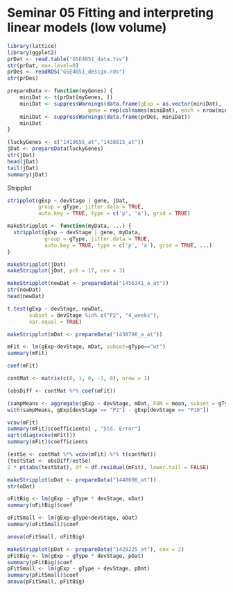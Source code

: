 Seminar 05 Fitting and interpreting linear models (low volume)
========================================================



```r
library(lattice)
library(ggplot2)
prDat <- read.table("GSE4051_data.tsv")
str(prDat, max.level=0)
prDes <- readRDS("GSE4051_design.rds")
str(prDes)
```

```r
prepareData <- function(myGenes) {
    miniDat <- t(prDat[myGenes, ])
    miniDat <- suppressWarnings(data.frame(gExp = as.vector(miniDat),
                          gene = rep(colnames(miniDat), each = nrow(miniDat))))
    miniDat <- suppressWarnings(data.frame(prDes, miniDat))
    miniDat
}
```

```r
(luckyGenes <- c("1419655_at","1438815_at"))
jDat <- prepareData(luckyGenes)
str(jDat)
head(jDat)
tail(jDat)
summary(jDat)
```

Stripplot
```r
stripplot(gExp ~ devStage | gene, jDat,
          group = gType, jitter.data = TRUE,
          auto.key = TRUE, type = c('p', 'a'), grid = TRUE)
```

```r
makeStripplot <- function(myData, ...) {
  stripplot(gExp ~ devStage | gene, myData,
            group = gType, jitter.data = TRUE,
            auto.key = TRUE, type = c('p', 'a'), grid = TRUE, ...)
}
```

```r
makeStripplot(jDat)
makeStripplot(jDat, pch = 17, cex = 3)
```


```r
makeStripplot(newDat <- prepareData("1456341_a_at"))
str(newDat)
head(newDat)
```

```r
t.test(gExp ~ devStage, newDat,
       subset = devStage %in% c("P2", "4_weeks"),
       var.equal = TRUE)
```


```r
makeStripplot(mDat <- prepareData("1438786_a_at"))
```

```r
mFit <- lm(gExp~devStage, mDat, subset=gType=="wt")
summary(mFit)
```

```r
coef(mFit)
```

```r
contMat <- matrix(c(0, 1, 0, -1, 0), nrow = 1)
```

```r
(obsDiff <- contMat %*% coef(mFit))
```

```r
(sampMeans <- aggregate(gExp ~ devStage, mDat, FUN = mean, subset = gType == "wt"))
with(sampMeans, gExp[devStage == "P2"] - gExp[devStage == "P10"])
```

```r
vcov(mFit)
summary(mFit)$coefficients[ , "Std. Error"]
sqrt(diag(vcov(mFit)))
summary(mFit)$coefficients
```

```r
(estSe <- contMat %*% vcov(mFit) %*% t(contMat))
(testStat <- obsDiff/estSe)
2 * pt(abs(testStat), df = df.residual(mFit), lower.tail = FALSE)
```

```r
makeStripplot(oDat <- prepareData("1448690_at"))
str(oDat)
```

```r
oFitBig <- lm(gExp ~ gType * devStage, oDat)
summary(oFitBig)$coef
```

```r
oFitSmall <- lm(gExp~gType+devStage, oDat)
summary(oFitSmall)$coef
```

```r
anova(oFitSmall, oFitBig)
```


```r
makeStripplot(pDat <- prepareData("1429225_at"), cex = 2)
pFitBig <- lm(gExp ~ gType * devStage, pDat)
summary(pFitBig)$coef
pFitSmall <- lm(gExp ~ gType + devStage, pDat)
summary(pFitSmall)$coef
anova(pFitSmall, pFitBig)
```
